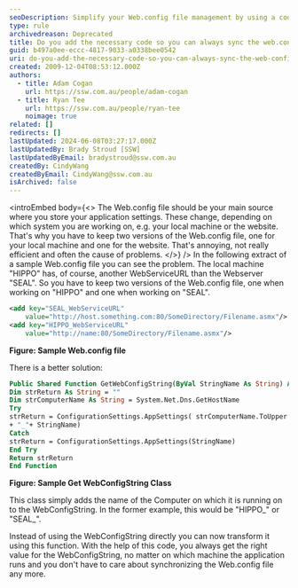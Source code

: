```yaml
---
seoDescription: Simplify your Web.config file management by using a code snippet that dynamically retrieves settings based on the computer name, eliminating the need for multiple configurations and promoting efficient development.
type: rule
archivedreason: Deprecated
title: Do you add the necessary code so you can always sync the web.config file?
guid: b497a0ee-eccc-4817-9033-a0338bee0542
uri: do-you-add-the-necessary-code-so-you-can-always-sync-the-web-config-file
created: 2009-12-04T08:53:12.000Z
authors:
  - title: Adam Cogan
    url: https://ssw.com.au/people/adam-cogan
  - title: Ryan Tee
    url: https://ssw.com.au/people/ryan-tee
    noimage: true
related: []
redirects: []
lastUpdated: 2024-06-08T03:27:17.000Z
lastUpdatedBy: Brady Stroud [SSW]
lastUpdatedByEmail: bradystroud@ssw.com.au
createdBy: CindyWang
createdByEmail: CindyWang@ssw.com.au
isArchived: false
---
```


<introEmbed
  body={<>
The Web.config file should be your main source where you store your application settings. These change, depending on which system you are working on, e.g. your local machine or the website. That's why you have to keep two versions of the Web.config file, one for your local machine and one for the website.
That's annoying, not really efficient and often the cause of problems.
  </>}
/>
In the following extract of a sample Web.config file you can see the problem. The local machine "HIPPO" has, of course, another WebServiceURL than the Webserver "SEAL". So you have to keep two versions of the Web.config file, one when working on "HIPPO" and one when working on "SEAL".

```xml
<add key="SEAL_WebServiceURL"
    value="http://host.something.com:80/SomeDirectory/Filename.asmx"/>
<add key="HIPPO_WebServiceURL"
    value="http://name:80/SomeDirectory/Filename.asmx"/>
```

**Figure: Sample Web.config file**

There is a better solution:

```vb
Public Shared Function GetWebConfigString(ByVal StringName As String) As String
Dim strReturn As String = ""
Dim strComputerName As String = System.Net.Dns.GetHostName
Try
strReturn = ConfigurationSettings.AppSettings( strComputerName.ToUpper _
+ "_"+ StringName)
Catch
strReturn = ConfigurationSettings.AppSettings(StringName)
End Try
Return strReturn
End Function
```

**Figure: Sample Get WebConfigString Class**

This class simply adds the name of the Computer on which it is running on to the WebConfigString. In the former example, this would be "HIPPO\_" or "SEAL\_".

Instead of using the WebConfigString directly you can now transform it using this function. With the help of this code, you always get the right value for the WebConfigString, no matter on which machine the application runs and you don't have to care about synchronizing the Web.config file any more.
